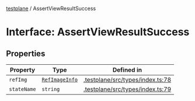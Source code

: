 [testplane](../README.mdx) / AssertViewResultSuccess

# Interface: AssertViewResultSuccess

## Properties

| Property | Type | Defined in |
| ------ | ------ | ------ |
| `refImg` | [`RefImageInfo`](RefImageInfo.mdx) | [.testplane/src/types/index.ts:78](https://github.com/gemini-testing/testplane/blob/57d0b182c37e21d8bdf52acbb137a028841767af/src/types/index.ts#L78) |
| `stateName` | `string` | [.testplane/src/types/index.ts:79](https://github.com/gemini-testing/testplane/blob/57d0b182c37e21d8bdf52acbb137a028841767af/src/types/index.ts#L79) |
